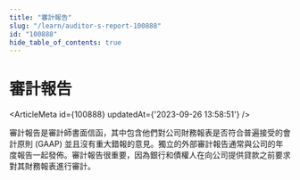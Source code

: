 ```yaml
---
title: "審計報告"
slug: "/learn/auditor-s-report-100888"
id: "100888"
hide_table_of_contents: true
---
```



# 審計報告

<ArticleMeta id={100888} updatedAt={'2023-09-26 13:58:51'} />
<div className='border-solid border-b border-t-0 my-4 border-[var(--ifm-color-gray-300)]' />

審計報告是審計師書面信函，其中包含他們對公司財務報表是否符合普遍接受的會計原則 (GAAP) 並且沒有重大錯報的意見。獨立的外部審計報告通常與公司的年度報告一起發佈。審計報告很重要，因為銀行和債權人在向公司提供貸款之前要求對其財務報表進行審計。
